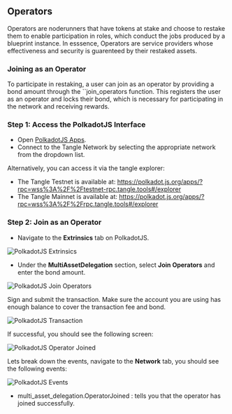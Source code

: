 ## Operators

Operators are noderunners that have tokens at stake and choose to restake them to enable participation in roles, which conduct the jobs produced by a blueprint instance. In esssence, Operators are service providers whose effectiveness and security is guarenteed by their restaked assets.

### Joining as an Operator

To participate in restaking, a user can join as an operator by providing a bond amount through the ``join_operators function. This registers the user as an operator and locks their bond, which is necessary for participating in the network and receiving rewards.

### Step 1: Access the PolkadotJS Interface

- Open [PolkadotJS Apps](https://polkadot.js.org/apps/).
- Connect to the Tangle Network by selecting the appropriate network from the dropdown list.

Alternatively, you can access it via the tangle explorer:

- The Tangle Testnet is available at: https://polkadot.js.org/apps/?rpc=wss%3A%2F%2Ftestnet-rpc.tangle.tools#/explorer
- The Tangle Mainnet is available at: https://polkadot.js.org/apps/?rpc=wss%3A%2F%2Frpc.tangle.tools#/explorer

### Step 2: Join as an Operator

- Navigate to the **Extrinsics** tab on PolkadotJS.

![PolkadotJS Extrinsics](./images/extrinsic.png)

- Under the **MultiAssetDelegation** section, select **Join Operators** and enter the bond amount.

![PolkadotJS Join Operators](./images/join.png)

Sign and submit the transaction. Make sure the account you are using has enough balance to cover the transaction fee and bond.

![PolkadotJS Transaction](./images/sign.png)

If successful, you should see the following screen:

![PolkadotJS Operator Joined](./images/success.png)

Lets break down the events, navigate to the **Network** tab, you should see the following events:

![PolkadotJS Events](./images/events.png)

- multi_asset_delegation.OperatorJoined : tells you that the operator has joined successfully.

